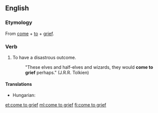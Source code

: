 ==English==

===Etymology===
From [[come]] + [[to]] + [[grief]].

===Verb===
{{en-verb|comes to grief|coming to grief|came to grief}}

# {{context|idiomatic|lang=en}} To have a disastrous outcome.
#:"These elves and half-elves and wizards, they would '''come to grief''' perhaps." (J.R.R. Tolkien)

====Translations====
{{trans-top|to have a disastrous outcome}}
* Hungarian: {{t+|hu|pórul jár}}
{{trans-mid}}
{{trans-bottom}}

[[et:come to grief]]
[[ml:come to grief]]
[[fi:come to grief]]